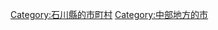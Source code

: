 {{Commonscat|Kahoku, Ishikawa}}
{{Catmore}}

{{DEFAULTSORT:Kahoku-shi}}
[[Category:石川縣的市町村|Category:石川縣的市町村]]
[[Category:中部地方的市|Category:中部地方的市]]